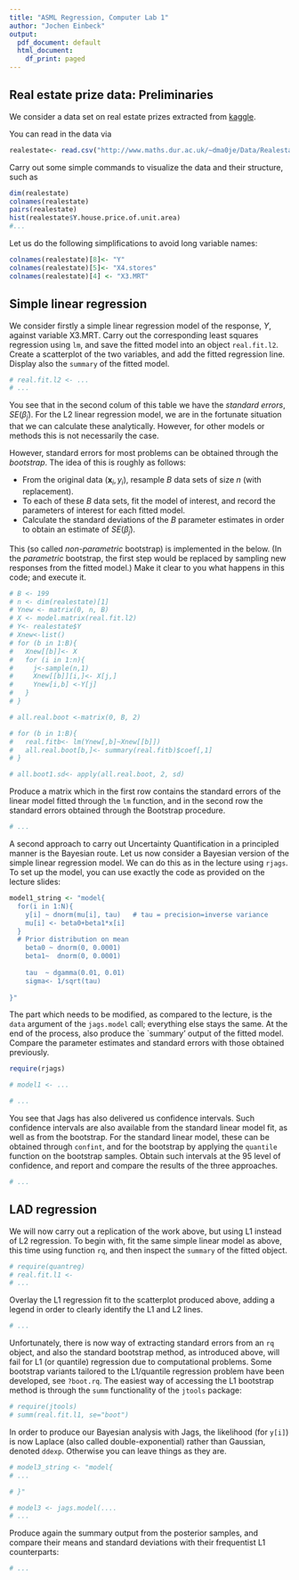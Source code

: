 ```yaml
---
title: "ASML Regression, Computer Lab 1"
author: "Jochen Einbeck"
output:
  pdf_document: default
  html_document:
    df_print: paged
---
```


## Real estate prize data: Preliminaries

We consider a data set on real estate prizes extracted from  [kaggle](https://www.kaggle.com/quantbruce/real-estate-price-prediction/).

You can read in the data via

```r
realestate<- read.csv("http://www.maths.dur.ac.uk/~dma0je/Data/Realestate.csv", header=TRUE)
```

Carry out some simple commands to visualize the data and their structure, such as

```r
dim(realestate)
colnames(realestate)
pairs(realestate)
hist(realestate$Y.house.price.of.unit.area)
#...
```

Let us do the following simplifications to avoid long variable names:

```r
colnames(realestate)[8]<- "Y"
colnames(realestate)[5]<- "X4.stores"
colnames(realestate)[4] <- "X3.MRT"
```


## Simple linear regression

We consider firstly a simple linear regression model of the response, $Y$, against variable $\mbox{X3.MRT}$.  Carry out the corresponding least squares regression using `lm`, and save the fitted model into an  object `real.fit.l2`. Create a scatterplot of the two variables, and add the fitted regression line. Display also the `summary` of the fitted model.


```r
# real.fit.l2 <- ...
# ...

```


You see that in the second colum of this table we have the *standard errors*, $SE(\hat{\beta}_j)$.  For the L2 linear regression model, we are in the fortunate situation that we can calculate these analytically. However, for other models or methods this is not necessarily the case. 

However, standard errors for most problems can be obtained through the *bootstrap*.  The idea of this is roughly as follows:

* From the original data $(\boldsymbol{x}_i, y_i)$, resample $B$ data sets of size $n$ (with replacement).
* To each of these $B$ data sets, fit the model of interest, and record the parameters of interest for each fitted model.
* Calculate the standard deviations of the $B$ parameter estimates in order to obtain an estimate of $SE(\hat{\beta}_j)$.

This (so called *non-parametric* bootstrap) is implemented in the below.  (In the *parametric* bootstrap, the first step would be replaced by sampling new responses from the fitted model.) Make it clear to you what happens in this code; and execute it.


```r
# B <- 199
# n <- dim(realestate)[1]
# Ynew <- matrix(0, n, B)
# X <- model.matrix(real.fit.l2)
# Y<- realestate$Y
# Xnew<-list()
# for (b in 1:B){
#   Xnew[[b]]<- X
#   for (i in 1:n){
#     j<-sample(n,1)
#     Xnew[[b]][i,]<- X[j,]
#     Ynew[i,b] <-Y[j]
#   }
# }

# all.real.boot <-matrix(0, B, 2)

# for (b in 1:B){
#   real.fitb<- lm(Ynew[,b]~Xnew[[b]])
#   all.real.boot[b,]<- summary(real.fitb)$coef[,1]
# }

# all.boot1.sd<- apply(all.real.boot, 2, sd)
```


Produce a matrix which in the first row contains the standard errors of the linear model fitted through the `lm` function, and in the second row the standard errors obtained through the Bootstrap procedure.

```r
# ...

```

A second approach to carry out Uncertainty Quantification in a principled manner is the Bayesian route.
Let us now consider a Bayesian version of the simple linear regression model. We can do this as in the lecture using `rjags`.  To set up the model, you can use exactly the code as provided on the lecture slides:

```r
model1_string <- "model{
  for(i in 1:N){ 
    y[i] ~ dnorm(mu[i], tau)   # tau = precision=inverse variance
    mu[i] <- beta0+beta1*x[i]
  } 
  # Prior distribution on mean
    beta0 ~ dnorm(0, 0.0001)    
    beta1~  dnorm(0, 0.0001)
    
    tau  ~ dgamma(0.01, 0.01)
    sigma<- 1/sqrt(tau)
   
}"
```
 

The part which needs to be modified, as compared to the lecture, is the `data` argument of the `jags.model` call; everything else stays the same. At the end of the process, also produce the `summary' output of the fitted model. Compare the parameter estimates and standard errors with those obtained previously.
 
```r
require(rjags)

# model1 <- ...

# ...

```


You see that Jags has also delivered us confidence intervals. Such confidence intervals are also available from the standard linear model fit, as well as from the bootstrap. For the standard linear model, these can be obtained through `confint`, and for the bootstrap by applying the `quantile` function on the bootstrap samples. Obtain such intervals at the $95%$ level of confidence, and report and compare the results of the three approaches.

```r
# ...

```

## LAD regression

We will now carry out a replication of the work above, but using L1 instead of L2 regression. To begin with, fit the same simple linear model as above, this time using function `rq`, and then inspect the `summary` of the fitted object.

```r
# require(quantreg)
# real.fit.l1 <-
# ...

```

Overlay the L1 regression fit to the scatterplot produced above, adding a legend in order to clearly identify the L1 and L2 lines.

```r
# ...

```


Unfortunately, there is now way of extracting standard errors from an `rq` object, and also
the standard bootstrap method, as introduced above, will fail for L1 (or quantile) regression due to computational problems. Some bootstrap variants tailored to the L1/quantile regression problem have been developed, see `?boot.rq`.  The easiest way of accessing the L1 bootstrap method is through the `summ` functionality of the `jtools` package: 

```r
# require(jtools)
# summ(real.fit.l1, se="boot")
```

In order to produce our Bayesian analysis with Jags, the likelihood (for `y[i]`) is now Laplace (also called double-exponential) rather than Gaussian, denoted `ddexp`.  Otherwise you can leave things as they are.


```r
# model3_string <- "model{
# ...

# }"
```

```r
# model3 <- jags.model(....
# ...

```


Produce again the summary output from the posterior samples, and compare their means and standard deviations with their frequentist L1 counterparts:

```r
# ...

```


